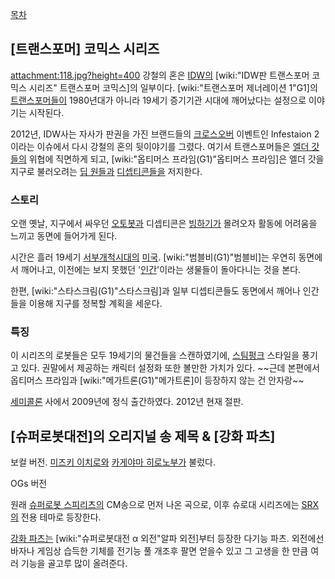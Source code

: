 [[목차]]
== [트랜스포머] 코믹스 시리즈 ==
attachment:118.jpg?height=400
강철의 혼은 [[IDW]]의 [wiki:"IDW판 트랜스포머 코믹스 시리즈" 트랜스포머 코믹스]의 일부이다. [wiki:"트랜스포머 제너레이션 1"G1]의 [[트랜스포머]]들이 1980년대가 아니라 19세기 증기기관 시대에 깨어났다는 설정으로 이야기는 시작된다.

2012년, IDW사는 자사가 판권을 가진 브랜드들의 [[크로스오버]] 이벤트인 Infestaion 2이라는 이슈에서 다시 강철의 혼의 뒷이야기를 그렸다. 여기서 트랜스포머들은 [[엘더 갓]]들의 위협에 직면하게 되고, [wiki:"옵티머스 프라임(G1)"옵티머스 프라임]은 엘더 갓을 지구로 불러오려는 [[딥 원]]들과 [[디셉티콘]]들을 저지한다.
=== 스토리 ===
오랜 옛날, 지구에서 싸우던 [[오토봇]]과 디셉티콘은 [[빙하기]]가 몰려오자 활동에 어려움을 느끼고 동면에 들어가게 된다.

시간은 흘러 19세기 [[서부개척시대]]의 [[미국]]. [wiki:"범블비(G1)"범블비]는 우연히 동면에서 깨어나고, 이전에는 보지 못했던 '[[인간]]'이라는 생물들이 돌아다니는 것을 본다.

한편, [wiki:"스타스크림(G1)"스타스크림]과 일부 디셉티콘들도 동면에서 깨어나 인간들을 이용해 지구를 정복할 계획을 세운다.
=== 특징 ===
이 시리즈의 로봇들은 모두 19세기의 물건들을 스캔하였기에, [[스팀펑크]] 스타일을 풍기고 있다. 권말에서 제공하는 캐릭터 설정화 또한 볼만한 가치가 있다.
~~근데 본편에서 옵티머스 프라임과 [wiki:"메가트론(G1)"메가트론]이 등장하지 않는 건 안자랑~~

[[세미콜론]] 사에서 2009년에 정식 출간하였다. 2012년 현재 절판.
== [슈퍼로봇대전]의 오리지널 송 제목 & [강화 파츠] ==
{{{#!html
<script type="text/javascript" src="http://ext.nicovideo.jp/thumb_watch/nm7113977"></script><noscript><a href="http://www.nicovideo.jp/watch/nm7113977">【ニコニコ動画】【スーパーロボットスピリッツ】鋼の魂</a></noscript>
}}}
보컬 버전. [[미즈키 이치로]]와 [[카게야마 히로노부]]가 불렀다.

{{{#!html
<object width="420" height="315"><param name="movie" value="//www.youtube.com/v/rgWJqBbV7_o?hl=ko_KR&amp;version=3"></param><param name="allowFullScreen" value="true"></param><param name="allowscriptaccess" value="always"></param><embed src="//www.youtube.com/v/rgWJqBbV7_o?hl=ko_KR&amp;version=3" type="application/x-shockwave-flash" width="420" height="315" allowscriptaccess="always" allowfullscreen="true"></embed></object>
}}}
OGs 버전

원래 [[슈퍼로봇 스피리츠]]의 CM송으로 먼저 나온 곡으로, 이후 슈로대 시리즈에는 [[SRX]]의 전용 테마로 등장한다.

[[강화 파츠]]는 [wiki:"슈퍼로봇대전 α 외전"알파 외전]부터 등장한 다기능 파츠. 외전에선 바자나 게임상 습득한 기체를 전기능 풀 개조후 팔면 얻을수 있고 그 고생을 한 만큼 여러 기능을 골고루 많이 올려준다.
